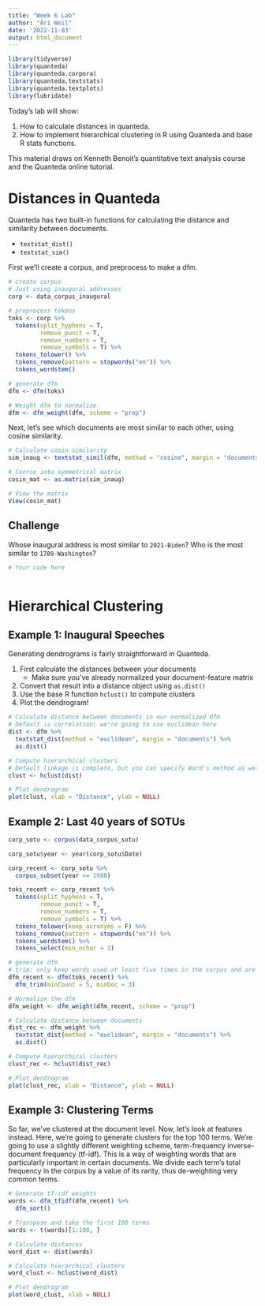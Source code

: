 ---
title: "Week 6 Lab"
author: "Ari Weil"
date: '2022-11-03'
output: html_document
---

```{r}

library(tidyverse)
library(quanteda)
library(quanteda.corpora)
library(quanteda.textstats)
library(quanteda.textplots)
library(lubridate)

```

Today's lab will show:

1.  How to calculate distances in quanteda.
2.  How to implement hierarchical clustering in R using Quanteda and base R stats functions.

This material draws on Kenneth Benoit's quantitative text analysis course and the Quanteda online tutorial.

# Distances in Quanteda

Quanteda has two built-in functions for calculating the distance and similarity between documents.

-   `textstat_dist()`
-   `textstat_sim()`

First we'll create a corpus, and preprocess to make a dfm.

```{r}

# create corpus
# Just using inaugural addresses
corp <- data_corpus_inaugural

# preprocess tokens
toks <- corp %>% 
  tokens(split_hyphens = T,
         remove_punct = T,
         remove_numbers = T,
         remove_symbols = T) %>% 
  tokens_tolower() %>% 
  tokens_remove(pattern = stopwords("en")) %>% 
  tokens_wordstem()

# generate dfm
dfm <- dfm(toks)

# Weight dfm to normalize
dfm <- dfm_weight(dfm, scheme = "prop")

```

Next, let's see which documents are most similar to each other, using cosine similarity.

```{r}
# Calculate cosin similarity
sim_inaug <- textstat_simil(dfm, method = "cosine", margin = "documents")

# Coerce into symmetrical matrix
cosin_mat <- as.matrix(sim_inaug)

# View the matrix
View(cosin_mat)
```

## Challenge

Whose inaugural address is most similar to `2021-Biden`? Who is the most similar to `1789-Washington`?

```{r}
# Your code here



```

# Hierarchical Clustering

## Example 1: Inaugural Speeches

Generating dendrograms is fairly straightforward in Quanteda.

1.  First calculate the distances between your documents
    -   Make sure you've already normalized your document-feature matrix
2.  Convert that result into a distance object using `as.dist()`
3.  Use the base R function `hclust()` to compute clusters
4.  Plot the dendrogram!

```{r}

# Calculate distance between documents in our normalized dfm
# Default is correlation; we're going to use euclidean here
dist <- dfm %>% 
  textstat_dist(method = "euclidean", margin = "documents") %>% 
  as.dist()

# Compute hierarchical clusters
# Default linkage is complete, but you can specify Ward's method as well
clust <- hclust(dist)

# Plot dendrogram
plot(clust, xlab = "Distance", ylab = NULL)

```

## Example 2: Last 40 years of SOTUs

```{r}

corp_sotu <- corpus(data_corpus_sotu)

corp_sotu$year <- year(corp_sotu$Date)

corp_recent <- corp_sotu %>% 
  corpus_subset(year >= 1980)

toks_recent <- corp_recent %>% 
  tokens(split_hyphens = T,
         remove_punct = T,
         remove_numbers = T,
         remove_symbols = T) %>% 
  tokens_tolower(keep_acronyms = F) %>% 
  tokens_remove(pattern = stopwords("en")) %>% 
  tokens_wordstem() %>% 
  tokens_select(min_nchar = 3)

# generate dfm
# trim: only keep words used at least five times in the corpus and are in at least three speeches
dfm_recent <- dfm(toks_recent) %>% 
  dfm_trim(minCount = 5, minDoc = 3)

# Normalize the dfm
dfm_weight <- dfm_weight(dfm_recent, scheme = "prop")

```

```{r}

# Calculate distance between documents
dist_rec <- dfm_weight %>% 
  textstat_dist(method = "euclidean", margin = "documents") %>% 
  as.dist()

# Compute hierarchical clusters
clust_rec <- hclust(dist_rec)

# Plot dendrogram
plot(clust_rec, xlab = "Distance", ylab = NULL)

```

## Example 3: Clustering Terms

So far, we've clustered at the document level. Now, let's look at features instead. Here, we're going to generate clusters for the top 100 terms. We're going to use a slightly different weighting scheme, term-frequency inverse-document frequency (tf-idf). This is a way of weighting words that are particularly important in certain documents. We divide each term's total frequency in the corpus by a value of its rarity, thus de-weighting very common terms.

```{r}

# Generate tf-idf weights
words <- dfm_tfidf(dfm_recent) %>% 
  dfm_sort()

# Transpose and take the first 100 terms
words <- t(words)[1:100, ]

# Calculate distances
word_dist <- dist(words)

# Calculate hierarchical clusters
word_clust <- hclust(word_dist)

# Plot dendrogram
plot(word_clust, xlab = NULL)

```
